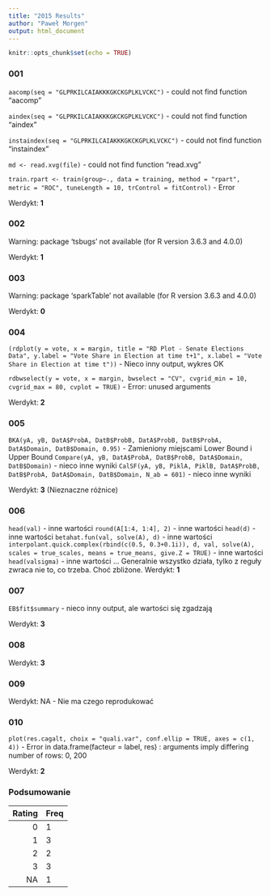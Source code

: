 ```yaml
---
title: "2015 Results"
author: "Paweł Morgen"
output: html_document
---
```


```r
knitr::opts_chunk$set(echo = TRUE)
```
### 001

`aacomp(seq = "GLPRKILCAIAKKKGKCKGPLKLVCKC")` - could not find function "aacomp"

`aindex(seq = "GLPRKILCAIAKKKGKCKGPLKLVCKC")` - could not find function "aindex"

`instaindex(seq = "GLPRKILCAIAKKKGKCKGPLKLVCKC")` - could not find function "instaindex"

`md <- read.xvg(file)` - could not find function "read.xvg"

`train.rpart <- train(group~., data = training, method = "rpart", metric = "ROC", tuneLength = 10, trControl = fitControl)` - Error

Werdykt: **1**

### 002

Warning: package 'tsbugs' not available (for R version 3.6.3 and 4.0.0)

Werdykt: **1**

### 003

Warning: package 'sparkTable' not available (for R version 3.6.3 and 4.0.0)

Werdykt: **0**

### 004

`(rdplot(y = vote, x = margin, title = "RD Plot - Senate Elections Data", y.label = "Vote Share in Election at time t+1", x.label = "Vote Share in Election at time t"))` - Nieco inny output, wykres OK

`rdbwselect(y = vote, x = margin, bwselect = "CV", cvgrid_min = 10, cvgrid_max = 80, cvplot = TRUE)` - Error: unused arguments

Werdykt: **2**

### 005

`BKA(yA, yB, DatA$ProbA, DatB$ProbB, DatA$ProbB, DatB$ProbA, DatA$Domain, DatB$Domain, 0.95)` - Zamieniony miejscami Lower Bound i Upper Bound
`Compare(yA, yB, DatA$ProbA, DatB$ProbB, DatA$Domain, DatB$Domain)` - nieco inne wyniki
`CalSF(yA, yB, PiklA, PiklB, DatA$ProbB, DatB$ProbA, DatA$Domain, DatB$Domain, N_ab = 601)` - nieco inne wyniki

Werdykt: **3** (Nieznaczne różnice)

### 006

`head(val)` - inne wartości
`round(A[1:4, 1:4], 2)` - inne wartości
`head(d)` - inne wartości
`betahat.fun(val, solve(A), d)` - inne wartości
`interpolant.quick.complex(rbind(c(0.5, 0.3+0.1i)), d, val, solve(A), scales = true_scales, means = true_means, give.Z = TRUE)` - inne wartości
`head(valsigma)` - inne wartości
...
Generalnie wszystko działa, tylko z reguły zwraca nie to, co trzeba. Choć zbliżone.
Werdykt: **1**

### 007
`EB$fit$summary` - nieco inny output, ale wartości się zgadzają

Werdykt: **3**

### 008

Werdykt: **3**

### 009
Werdykt: NA - Nie ma czego reprodukować

### 010

`plot(res.cagalt, choix = "quali.var", conf.ellip = TRUE, axes = c(1, 4))` - Error in data.frame(facteur = label, res) : 
  arguments imply differing number of rows: 0, 200
  
Werdykt: **2**

### Podsumowanie

<div style="width:200px">
|Rating|Freq|
|-----:|:---|
|0     |1   |
|1     |3   |
|2     |2   |
|3     |3   |
|NA    |1   |
</div>